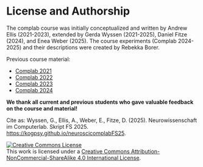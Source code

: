 # License and Authorship {.unnumbered}


The complab course was initially conceptualized and written by Andrew Ellis (2021-2023), extended by Gerda Wyssen (2021-2025), Daniel Fitze (2024), and Enea Weber (2025). The course experiments (Complab 2024-2025) and their descriptions were created by Rebekka Borer.

Previous course material:

- [Complab 2021](https://kogpsy.github.io/neuroscicomplab/)    
- [Complab 2022](https://kogpsy.github.io/neuroscicomplabFS22/)
- [Complab 2023](https://kogpsy.github.io/neuroscicomplabFS23/)
- [Complab 2024](https://kogpsy.github.io/neuroscicomplabFS24/)

__We thank all current and previous students who gave valuable feedback on the course and material!__

Cite as: Wyssen, G., Ellis, A., Weber, E., Fitze, D. (2025). Neurowissenschaft im Computerlab. Skript FS 2025. <https://kogpsy.github.io/neuroscicomplabFS25>.


<a rel="license" href="http://creativecommons.org/licenses/by-nc/4.0/"><img alt="Creative Commons License" style="border-width:0" src="https://i.creativecommons.org/l/by-nc-sa/4.0/88x31.png" /></a><br />This work is licensed under a <a rel="license" href="http://creativecommons.org/licenses/by-nc-sa/4.0/">Creative Commons Attribution-NonCommercial-ShareAlike 4.0 International License</a>.
